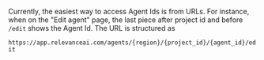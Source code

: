 Currently, the easiest way to access Agent Ids is from URLs.
For instance, when on the "Edit agent" page, the last piece after project id and before `/edit` shows the Agent Id.
The URL is structured as

`https://app.relevanceai.com/agents/{region}/{project_id}/{agent_id}/edit`
